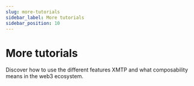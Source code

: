 ```yaml
---
slug: more-tutorials
sidebar_label: More tutorials
sidebar_position: 10
---
```



# More tutorials

Discover how to use the different features XMTP and what composability means in the web3 ecosystem.

<Tutorials />
